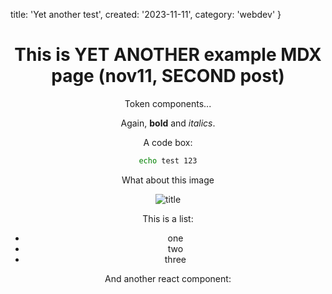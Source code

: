  title: 'Yet another test',
  created: '2023-11-11',
  category: 'webdev'
}

<Header metadata={metadata} />


# This is YET ANOTHER example MDX page (nov11, SECOND post)
 
Token components...

Again, **bold** and _italics_.

A code box:
```bash
echo test 123
```

What about this image

![title](/2023-11/231111-02/code-herder-exported.png)

This is a list:
- one
- two
- three

And another react component:
 
<MyComponent />



